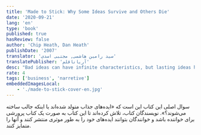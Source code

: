 ```yaml
---
title: 'Made to Stick: Why Some Ideas Survive and Others Die'
date: '2020-09-21'
lang: 'en'
type: 'book'
published: true
hasReview: false
author: 'Chip Heath, Dan Heath'
publishDate: '2007'
translator: 'سید رامین هاشمی, مجتبی اسدی'
translatePublisher: 'آریاناقلم'
desc: "Bad ideas can have infinite characteristics, but lasting ideas have 6 common characteristics: simple, unexpected, concrete, valid, emotional, story."
rate: 4
tags: ['business', 'narretive']
embeddedImagesLocal:
    - './made-to-stick-cover-en.jpg'
---
```


سوال اصلی این کتاب این است که «ایده‌های جذاب متولد شده‌اند یا اینکه جالب ساخته می‌شوند؟».
نویسندگان کتاب، تلاش کرده‌اند تا این کتاب به صورت یک کتاب پرورشی برای خواننده باشد و خوانندگان بتوانند ایده‌های خود را به طور موثری منتشر کنند و آنها را متمایز کنند.
